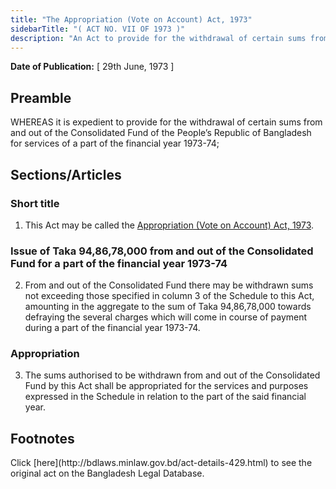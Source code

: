 ```yaml
---
title: "The Appropriation (Vote on Account) Act, 1973"
sidebarTitle: "( ACT NO. VII OF 1973 )"
description: "An Act to provide for the withdrawal of certain sums from and out of the Consolidated Fund for the services of a part of the financial year 1973-74."
---
```


**Date of Publication:** [ 29th June, 1973 ]

## Preamble

WHEREAS it is expedient to provide for the withdrawal of certain sums from and out of the Consolidated Fund of the People’s Republic of Bangladesh for services of a part of the financial year 1973-74;

## Sections/Articles

### Short title

1. This Act may be called the [Appropriation (Vote on Account) Act, 1973](/act-429.html "Appropriation (Vote on Account) Act, 1973").

### Issue of Taka 94,86,78,000 from and out of the Consolidated Fund for a part of the financial year 1973-74

2. From and out of the Consolidated Fund there may be withdrawn sums not exceeding those specified in column 3 of the Schedule to this Act, amounting in the aggregate to the sum of Taka 94,86,78,000 towards defraying the several charges which will come in course of payment during a part of the financial year 1973-74.

### Appropriation

3. The sums authorised to be withdrawn from and out of the Consolidated Fund by this Act shall be appropriated for the services and purposes expressed in the Schedule in relation to the part of the said financial year.

## Footnotes

<Note>
  Click [here](http://bdlaws.minlaw.gov.bd/act-details-429.html) to see the original act on the Bangladesh Legal Database.
</Note>
